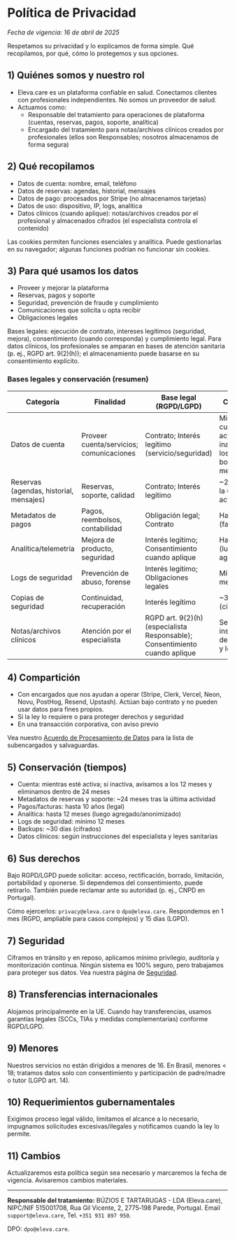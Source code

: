 # Política de Privacidad

_Fecha de vigencia: 16 de abril de 2025_

Respetamos su privacidad y lo explicamos de forma simple. Qué recopilamos, por qué, cómo lo protegemos y sus opciones.

## 1) Quiénes somos y nuestro rol

- Eleva.care es un plataforma confiable en salud. Conectamos clientes con profesionales independientes. No somos un proveedor de salud.
- Actuamos como:
  - Responsable del tratamiento para operaciones de plataforma (cuentas, reservas, pagos, soporte, analítica)
  - Encargado del tratamiento para notas/archivos clínicos creados por profesionales (ellos son Responsables; nosotros almacenamos de forma segura)

## 2) Qué recopilamos

- Datos de cuenta: nombre, email, teléfono
- Datos de reservas: agendas, historial, mensajes
- Datos de pago: procesados por Stripe (no almacenamos tarjetas)
- Datos de uso: dispositivo, IP, logs, analítica
- Datos clínicos (cuando aplique): notas/archivos creados por el profesional y almacenados cifrados (el especialista controla el contenido)

Las cookies permiten funciones esenciales y analítica. Puede gestionarlas en su navegador; algunas funciones podrían no funcionar sin cookies.

## 3) Para qué usamos los datos

- Proveer y mejorar la plataforma
- Reservas, pagos y soporte
- Seguridad, prevención de fraude y cumplimiento
- Comunicaciones que solicita u opta recibir
- Obligaciones legales

Bases legales: ejecución de contrato, intereses legítimos (seguridad, mejora), consentimiento (cuando corresponda) y cumplimiento legal. Para datos clínicos, los profesionales se amparan en bases de atención sanitaria (p. ej., RGPD art. 9(2)(h)); el almacenamiento puede basarse en su consentimiento explícito.

### Bases legales y conservación (resumen)

| Categoría                               | Finalidad                                | Base legal (RGPD/LGPD)                                                      | Conservación                                                                            |
| --------------------------------------- | ---------------------------------------- | --------------------------------------------------------------------------- | --------------------------------------------------------------------------------------- |
| Datos de cuenta                         | Proveer cuenta/servicios; comunicaciones | Contrato; Interés legítimo (servicio/seguridad)                             | Mientras la cuenta esté activa; si inactiva, aviso a los 12 meses y borrado en 24 meses |
| Reservas (agendas, historial, mensajes) | Reservas, soporte, calidad               | Contrato; Interés legítimo                                                  | ~24 meses tras la última actividad                                                      |
| Metadatos de pagos                      | Pagos, reembolsos, contabilidad          | Obligación legal; Contrato                                                  | Hasta 10 años (facturación)                                                             |
| Analítica/telemetría                    | Mejora de producto, seguridad            | Interés legítimo; Consentimiento cuando aplique                             | Hasta 12 meses (luego agregado/anon.)                                                   |
| Logs de seguridad                       | Prevención de abuso, forense             | Interés legítimo; Obligaciones legales                                      | Mínimo 12 meses                                                                         |
| Copias de seguridad                     | Continuidad, recuperación                | Interés legítimo                                                            | ~30 días (cifradas)                                                                     |
| Notas/archivos clínicos                 | Atención por el especialista             | RGPD art. 9(2)(h) (especialista Responsable); Consentimiento cuando aplique | Según instrucciones del especialista y ley sanitaria                                    |

## 4) Compartición

- Con encargados que nos ayudan a operar (Stripe, Clerk, Vercel, Neon, Novu, PostHog, Resend, Upstash). Actúan bajo contrato y no pueden usar datos para fines propios.
- Si la ley lo requiere o para proteger derechos y seguridad
- En una transacción corporativa, con aviso previo

Vea nuestro [Acuerdo de Procesamiento de Datos](/es/trust/dpa) para la lista de subencargados y salvaguardas.

## 5) Conservación (tiempos)

- Cuenta: mientras esté activa; si inactiva, avisamos a los 12 meses y eliminamos dentro de 24 meses
- Metadatos de reservas y soporte: ~24 meses tras la última actividad
- Pagos/facturas: hasta 10 años (legal)
- Analítica: hasta 12 meses (luego agregado/anonimizado)
- Logs de seguridad: mínimo 12 meses
- Backups: ~30 días (cifrados)
- Datos clínicos: según instrucciones del especialista y leyes sanitarias

## 6) Sus derechos

Bajo RGPD/LGPD puede solicitar: acceso, rectificación, borrado, limitación, portabilidad y oponerse. Si dependemos del consentimiento, puede retirarlo. También puede reclamar ante su autoridad (p. ej., CNPD en Portugal).

Cómo ejercerlos: `privacy@eleva.care` o `dpo@eleva.care`. Respondemos en 1 mes (RGPD, ampliable para casos complejos) y 15 días (LGPD).

## 7) Seguridad

Ciframos en tránsito y en reposo, aplicamos mínimo privilegio, auditoría y monitorización continua. Ningún sistema es 100% seguro, pero trabajamos para proteger sus datos. Vea nuestra página de [Seguridad](/es/trust/security).

## 8) Transferencias internacionales

Alojamos principalmente en la UE. Cuando hay transferencias, usamos garantías legales (SCCs, TIAs y medidas complementarias) conforme RGPD/LGPD.

## 9) Menores

Nuestros servicios no están dirigidos a menores de 16. En Brasil, menores < 18; tratamos datos solo con consentimiento y participación de padre/madre o tutor (LGPD art. 14).

## 10) Requerimientos gubernamentales

Exigimos proceso legal válido, limitamos el alcance a lo necesario, impugnamos solicitudes excesivas/ilegales y notificamos cuando la ley lo permite.

## 11) Cambios

Actualizaremos esta política según sea necesario y marcaremos la fecha de vigencia. Avisaremos cambios materiales.

---

**Responsable del tratamiento:** BÚZIOS E TARTARUGAS - LDA (Eleva.care), NIPC/NIF 515001708, Rua Gil Vicente, 2, 2775‑198 Parede, Portugal. Email `support@eleva.care`, Tel. `+351 931 897 950`.

DPO: `dpo@eleva.care`.
